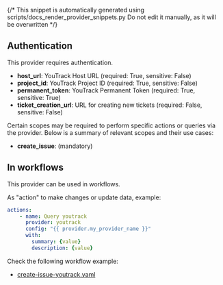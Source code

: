 {/* This snippet is automatically generated using scripts/docs_render_provider_snippets.py
Do not edit it manually, as it will be overwritten */}

## Authentication
This provider requires authentication.
- **host_url**: YouTrack Host URL (required: True, sensitive: False)
- **project_id**: YouTrack Project ID (required: True, sensitive: False)
- **permanent_token**: YouTrack Permanent Token (required: True, sensitive: True)
- **ticket_creation_url**: URL for creating new tickets (required: False, sensitive: False)

Certain scopes may be required to perform specific actions or queries via the provider. Below is a summary of relevant scopes and their use cases:
- **create_issue**:  (mandatory) 



## In workflows

This provider can be used in workflows.



As "action" to make changes or update data, example:
```yaml
actions:
    - name: Query youtrack
      provider: youtrack
      config: "{{ provider.my_provider_name }}"
      with:
        summary: {value}  
        description: {value}  
```




Check the following workflow example:
- [create-issue-youtrack.yaml](https://github.com/keephq/keep/blob/main/examples/workflows/create-issue-youtrack.yaml)
